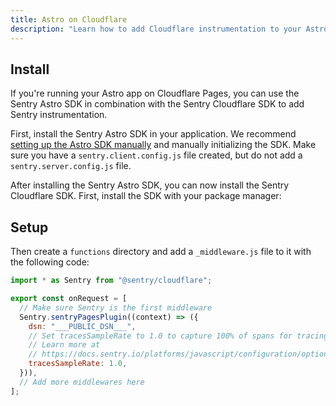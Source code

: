 ```yaml
---
title: Astro on Cloudflare
description: "Learn how to add Cloudflare instrumentation to your Astro app."
---
```


## Install

If you're running your Astro app on Cloudflare Pages, you can use the Sentry Astro SDK in combination with the Sentry Cloudflare SDK to add Sentry instrumentation.

First, install the Sentry Astro SDK in your application. We recommend [setting up the Astro SDK manually](/platforms/javascript/guides/astro/manual-setup/) and manually initializing the SDK. Make sure you have a `sentry.client.config.js` file created, but do not add a `sentry.server.config.js` file.

After installing the Sentry Astro SDK, you can now install the Sentry Cloudflare SDK. First, install the SDK with your package manager:

<PlatformContent includePath="getting-started-install" />

## Setup

<PlatformContent includePath="getting-started-config" />

Then create a `functions` directory and add a `_middleware.js` file to it with the following code:

```javascript {filename:functions/_middleware.js}
import * as Sentry from "@sentry/cloudflare";

export const onRequest = [
  // Make sure Sentry is the first middleware
  Sentry.sentryPagesPlugin((context) => ({
    dsn: "___PUBLIC_DSN___",
    // Set tracesSampleRate to 1.0 to capture 100% of spans for tracing.
    // Learn more at
    // https://docs.sentry.io/platforms/javascript/configuration/options/#traces-sample-rate
    tracesSampleRate: 1.0,
  })),
  // Add more middlewares here
];
```